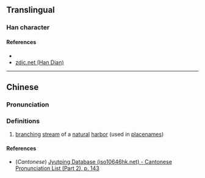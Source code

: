 {{character info/new}}
==Translingual==

===Han character===
{{Han char|rn=85|rad=水|as=10|sn=13|four=|canj=EYKK|ids=⿰氵效}}

====References====
* {{Han ref|kx=0643.241|hdz=31705.021|uh=6EE7|ud=28391}}
* [http://www.zdic.net/z/1d/js/6EE7.htm zdic.net (Han Dian)]

----

==Chinese==
{{zh-forms}}

===Pronunciation===
{{zh-pron
|m=yáo
|c=haau6
|mc=
|oc=
|ma=
|cat=n
}}

===Definitions===
{{zh-hanzi}}

# {{lb|zh|dialect}} [[branching]] [[stream]] of a [[natural]] [[harbor]] (used in [[placename]]s)

====References====
* (''Cantonese'') [http://www.iso10646hk.net/jp/document/download.jsp Jyutping Database (iso10646hk.net) - Cantonese Pronunciation List (Part 2), p. 143]